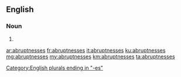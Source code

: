 ==English==

===Noun===
{{head|en|plural}}

# {{plural of|abruptness|lang=en}}

[[Category:English plurals ending in "-es"]]

[[ar:abruptnesses]]
[[fr:abruptnesses]]
[[it:abruptnesses]]
[[ku:abruptnesses]]
[[mg:abruptnesses]]
[[my:abruptnesses]]
[[km:abruptnesses]]
[[ta:abruptnesses]]